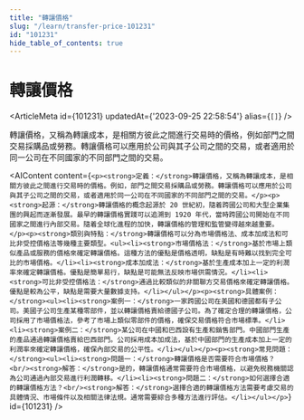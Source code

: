 ```yaml
---
title: "轉讓價格"
slug: "/learn/transfer-price-101231"
id: "101231"
hide_table_of_contents: true
---
```



# 轉讓價格

<ArticleMeta id={101231} updatedAt={'2023-09-25 22:58:54'} alias={`[]`} />
<div className='border-solid border-b border-t-0 my-4 border-[var(--ifm-color-gray-300)]' />

轉讓價格，又稱為轉讓成本，是相關方彼此之間進行交易時的價格，例如部門之間交易採購品或勞務。轉讓價格可以應用於公司與其子公司之間的交易，或者適用於同一公司在不同國家的不同部門之間的交易。

<AIContent content={`<p><strong>定義：</strong>轉讓價格，又稱為轉讓成本，是相關方彼此之間進行交易時的價格。例如，部門之間交易採購品或勞務。轉讓價格可以應用於公司與其子公司之間的交易，或者適用於同一公司在不同國家的不同部門之間的交易。</p><p><strong>起源：</strong>轉讓價格的概念起源於 20 世紀初，隨着跨國公司和大型企業集團的興起而逐漸發展。最早的轉讓價格實踐可以追溯到 1920 年代，當時跨國公司開始在不同國家之間進行內部交易。隨着全球化進程的加快，轉讓價格的管理和監管變得越來越重要。</p><p><strong>類別與特點：</strong>轉讓價格可以分為市場價格法、成本加成法和可比非受控價格法等幾種主要類型。<ul><li><strong>市場價格法：</strong>基於市場上類似產品或服務的價格來確定轉讓價格。這種方法的優點是價格透明，缺點是有時難以找到完全可比的市場價格。</li><li><strong>成本加成法：</strong>基於生產成本加上一定的利潤率來確定轉讓價格。優點是簡單易行，缺點是可能無法反映市場供需情況。</li><li><strong>可比非受控價格法：</strong>通過比較類似的非關聯方交易價格來確定轉讓價格。優點是較為公平，缺點是需要大量數據支持。</li></ul></p><p><strong>具體案例：</strong><ul><li><strong>案例一：</strong>一家跨國公司在美國和德國都有子公司。美國子公司生產某種零部件，並以轉讓價格賣給德國子公司。為了確定合理的轉讓價格，公司採用了市場價格法，參考了市場上類似零部件的價格，確保交易價格符合市場標準。</li><li><strong>案例二：</strong>某公司在中國和巴西設有生產和銷售部門。中國部門生產的產品通過轉讓價格賣給巴西部門。公司採用成本加成法，基於中國部門的生產成本加上一定的利潤率來確定轉讓價格，確保內部交易的公平性。</li></ul></p><p><strong>常見問題：</strong><ul><li><strong>問題一：</strong>轉讓價格是否需要符合市場價格？<br/><strong>解答：</strong>是的，轉讓價格通常需要符合市場價格，以避免税務機關認為公司通過內部交易進行利潤轉移。</li><li><strong>問題二：</strong>如何選擇合適的轉讓價格方法？<br/><strong>解答：</strong>選擇合適的轉讓價格方法需要考慮交易的具體情況、市場條件以及相關法律法規。通常需要綜合多種方法進行評估。</li></ul></p>`} id={101231} />
